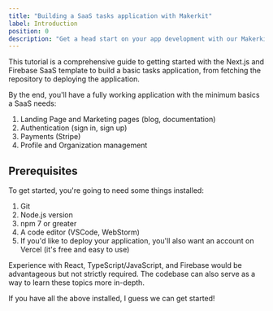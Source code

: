 ```yaml
---
title: "Building a SaaS tasks application with Makerkit"
label: Introduction
position: 0
description: "Get a head start on your app development with our Makerkit SaaS boilerplate, built with Next.js and Firebase. Follow our step-by-step guide for an easy setup."
---
```


This tutorial is a comprehensive guide to getting started with the Next.js and Firebase SaaS template to build a basic tasks application, from fetching the repository to deploying the application.

By the end, you'll have a fully working application with the minimum basics a SaaS needs:

1. Landing Page and Marketing pages (blog, documentation)
2. Authentication (sign in, sign up)
3. Payments (Stripe)
4. Profile and Organization management

## Prerequisites

To get started, you're going to need some things installed:

1. Git
2. Node.js version
3. npm 7 or greater
4. A code editor (VSCode, WebStorm)
5. If you'd like to deploy your application, you'll also want an account on Vercel (it's free and easy to use)

Experience with React, TypeScript/JavaScript, and Firebase would be advantageous but not strictly required. The codebase can also serve as a way to learn these topics more in-depth.

If you have all the above installed, I guess we can get started!
